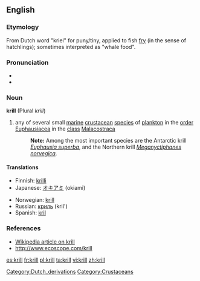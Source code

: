 ==English==

===Etymology===
From Dutch word "kriel" for puny/tiny, applied to fish [[fry]] (in the sense of hatchlings); sometimes interpreted as "whale food".

===Pronunciation===
*{{IPA|/kɹɪl/}}
*{{rhymes|ɪl}}

===Noun===
'''krill'''  (Plural ''krill'')
#any of several small [[marine]] [[crustacean]] [[species]] of [[plankton]] in the [[order]] [[Euphausiacea]] in the [[class]] [[Malacostraca]]
#:'''Note:''' Among the most important species are the Antarctic krill ''[[Euphausia superba]]'', and the Northern krill ''[[Meganyctiphanes norvegica]]''.

====Translations====
{{top}}
*Finnish: [[krilli]]
*Japanese: [[オキアミ]] (okiami)
{{mid}}
*Norwegian: [[krill]]
*Russian: [[криль]] (kril') {{m}}
*Spanish: [[kril]] {{m}}
{{bottom}}

===References===
*[[w:Euphausia superba|Wikipedia article on krill]]
*[http://www.ecoscope.com/krill http://www.ecoscope.com/krill]

[[Category:Dutch_derivations]]
[[Category:Crustaceans]]

[[es:krill]]
[[fr:krill]]
[[pl:krill]]
[[ta:krill]]
[[vi:krill]]
[[zh:krill]]